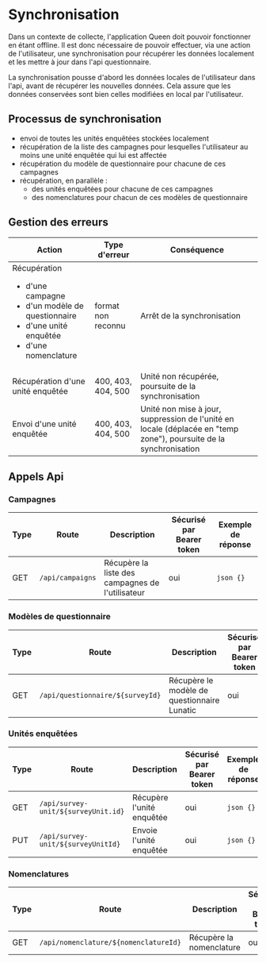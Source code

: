 # Synchronisation

Dans un contexte de collecte, l'application Queen doit pouvoir fonctionner en étant offline. Il est donc nécessaire de pouvoir effectuer, via une action de l'utilisateur, une synchronisation pour récupérer les données localement et les mettre à jour dans l'api questionnaire.

La synchronisation pousse d'abord les données locales de l'utilisateur dans l'api, avant de récupérer les nouvelles données.
Cela assure que les données conservées sont bien celles modifiées en local par l'utilisateur.

## Processus de synchronisation

- envoi de toutes les unités enquêtées stockées localement
- récupération de la liste des campagnes pour lesquelles l'utilisateur au moins une unité enquêtée qui lui est affectée
- récupération du modèle de questionnaire pour chacune de ces campagnes
- récupération, en parallèle :
  - des unités enquêtées pour chacune de ces campagnes
  - des nomenclatures pour chacun de ces modèles de questionnaire

## Gestion des erreurs

| Action                                                                                                                                    | Type d'erreur      | Conséquence                                                                                                        |
| ----------------------------------------------------------------------------------------------------------------------------------------- | ------------------ | ------------------------------------------------------------------------------------------------------------------ |
| Récupération<ul><li>d'une campagne</li><li>d'un modèle de questionnaire</li><li>d'une unité enquêtée</li><li>d'une nomenclature</li></ul> | format non reconnu | Arrêt de la synchronisation                                                                                        |
| Récupération d'une unité enquêtée                                                                                                         | 400, 403, 404, 500 | Unité non récupérée, poursuite de la synchronisation                                                               |
| Envoi d'une unité enquêtée                                                                                                                | 400, 403, 404, 500 | Unité non mise à jour, suppression de l'unité en locale (déplacée en "temp zone"), poursuite de la synchronisation |

## Appels Api

### Campagnes

| Type | Route            | Description                                      | Sécurisé par Bearer token | Exemple de réponse |
| ---- | ---------------- | ------------------------------------------------ | ------------------------- | ------------------ |
| GET  | `/api/campaigns` | Récupère la liste des campagnes de l'utilisateur | oui                       | `json {}`          |

### Modèles de questionnaire

| Type | Route                            | Description                                 | Sécurisé par Bearer token | Exemple de réponse |
| ---- | -------------------------------- | ------------------------------------------- | ------------------------- | ------------------ |
| GET  | `/api/questionnaire/${surveyId}` | Récupère le modèle de questionnaire Lunatic | oui                       | `json {}`          |

### Unités enquêtées

| Type | Route                               | Description               | Sécurisé par Bearer token | Exemple de réponse |
| ---- | ----------------------------------- | ------------------------- | ------------------------- | ------------------ |
| GET  | `/api/survey-unit/${surveyUnit.id}` | Récupère l'unité enquêtée | oui                       | `json {}`          |
| PUT  | `/api/survey-unit/${surveyUnitId}`  | Envoie l'unité enquêtée   | oui                       | `json {}`          |

### Nomenclatures

| Type | Route                                 | Description              | Sécurisé par Bearer token | Exemple de réponse |
| ---- | ------------------------------------- | ------------------------ | ------------------------- | ------------------ |
| GET  | `/api/nomenclature/${nomenclatureId}` | Récupère la nomenclature | oui                       | `json {}`          |
